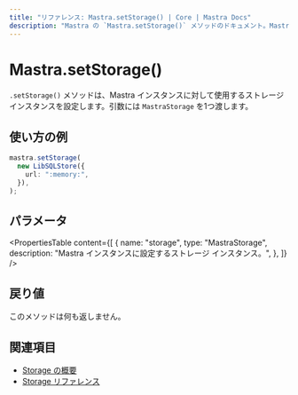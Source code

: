 ```yaml
---
title: "リファレンス: Mastra.setStorage() | Core | Mastra Docs"
description: "Mastra の `Mastra.setStorage()` メソッドのドキュメント。Mastra インスタンスに使用するストレージインスタンスを設定します。"
---
```


# Mastra.setStorage()

`.setStorage()` メソッドは、Mastra インスタンスに対して使用するストレージインスタンスを設定します。引数には `MastraStorage` を1つ渡します。

## 使い方の例

```typescript copy
mastra.setStorage(
  new LibSQLStore({
    url: ":memory:",
  }),
);
```


## パラメータ

<PropertiesTable
  content={[
    {
      name: "storage",
      type: "MastraStorage",
      description: "Mastra インスタンスに設定するストレージ インスタンス。",
    },
  ]}
/>

## 戻り値

このメソッドは何も返しません。

## 関連項目

- [Storage の概要](/docs/server-db/storage)
- [Storage リファレンス](/reference/storage/libsql)